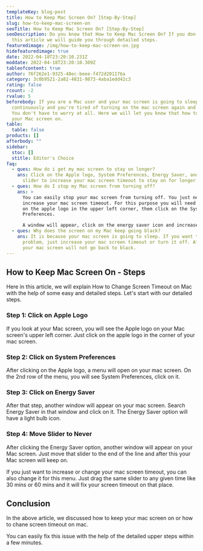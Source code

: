 ```yaml
---
templateKey: blog-post
title: How to Keep Mac Screen On? [Step-By-Step]
slug: how-to-keep-mac-screen-on
seoTitle: How to Keep Mac Screen On? [Step-By-Step]
seoDescription: Do you know that How to Keep Mac Screen On? If you don't here in
  this article we will guide you through detailed steps.
featuredimage: /img/how-to-keep-mac-screen-on.jpg
hidefeaturedimage: true
date: 2022-04-18T23:20:10.231Z
moddate: 2022-04-18T23:20:10.309Z
tableofcontent: true
author: 76f262e1-9325-48ec-beee-f472d201176a
category: 3c0b9521-2a82-4831-9873-4aba1edd42c3
rating: false
rcount: -2
rvalue: 5
beforebody: If you are a Mac user and your mac screen is going to sleep
  continuously and you're tired of turning on the mac screen again and again.
  You don't have to worry at all. Here we will let you know that how to keep
  your Mac screen on.
table:
  table: false
products: []
afterbody: ""
sidebar:
  stoc: []
  stitle: Editor's Choice
faq:
  - ques: How do i get my mac screen to stay on longer?
    ans: Click on the Apple logo, System Preferences, Energy Saver, and Drag the
      slider to increase your mac screen timeout to stay on for longer.
  - ques: How do I stop my Mac screen from turning off?
    ans: >
      You can easily stop your mac screen from turning off. You just need to
      increase your mac screen timeout. For this purpose you will need to click
      on the apple logo in the upper left corner, them click on the System
      Preferences. 

      A window will appear, click on the energy saver icon and increase your mac screen timeout with the help of the slider.
  - ques: Why does the screen on my Mac keep going black?
    ans: It is because your mac screen is going to sleep. If you want to solve this
      problem, just increase your mac screen timeout or turn it off. After this
      your mac screen will not go back to black.
---
```

## **How to Keep Mac Screen On - Steps**

Here in this article, we will explain How to Change Screen Timeout on Mac with the help of some easy and detailed steps. Let's start with our detailed steps.

### **Step 1: Click on Apple Logo**

If you look at your Mac screen, you will see the Apple logo on your Mac screen's upper left corner. Just click on the apple logo in the corner of your mac screen.

### **Step 2: Click on System Preferences**

After clicking on the Apple logo, a menu will open on your mac screen. On the 2nd row of the menu, you will see System Preferences, click on it.

### **Step 3: Click on Energy Saver**

After that step, another window will appear on your mac screen. Search Energy Saver in that window and click on it. The Energy Saver option will have a light bulb icon.

### **Step 4: Move Slider to Never**

After clicking the Energy Saver option, another window will appear on your Mac screen. Just move that slider to the end of the line and after this your Mac screen will keep on.

If you just want to increase or change your mac screen timeout, you can also change it for this menu. Just drag the same slider to any given time like 30 mins or 60 mins and it will fix your screen timeout on that place.

## **Conclusion**

In the above article, we discussed how to keep your mac screen on or how to chane screen timeout on mac. 

You can easily fix this issue with the help of the detailed upper steps within a few minutes.